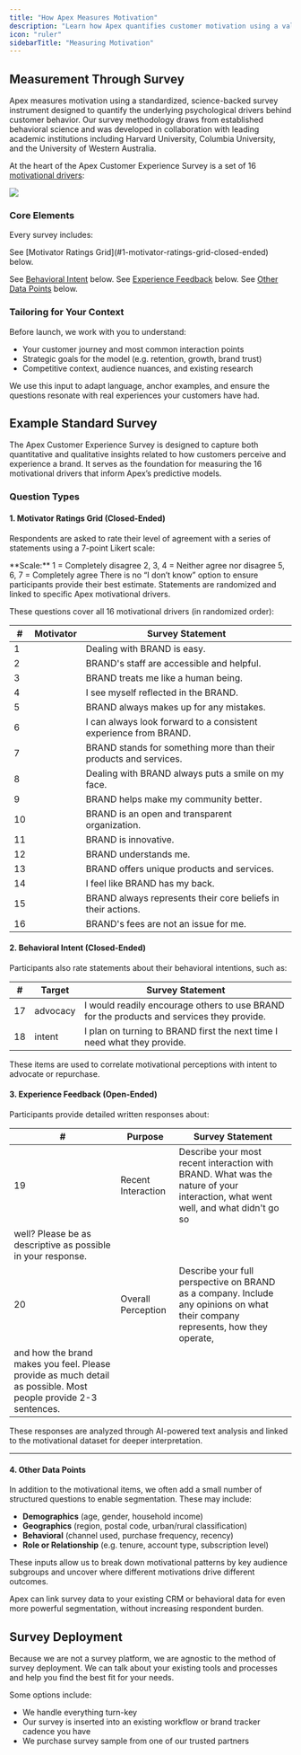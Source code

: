 ```yaml
---
title: "How Apex Measures Motivation"
description: "Learn how Apex quantifies customer motivation using a validated, behavioral-science-backed survey approach."
icon: "ruler"
sidebarTitle: "Measuring Motivation"
---
```



## Measurement Through Survey

Apex measures motivation using a standardized, science-backed survey instrument designed to quantify the underlying psychological drivers behind customer behavior. Our survey methodology draws from established behavioral science and was developed in collaboration with leading academic institutions including Harvard University, Columbia University, and the University of Western Australia.

At the heart of the Apex Customer Experience Survey is a set of 16 [motivational drivers](/motivations/overview):

<Frame>
<img src="/images/motivator-circle.jpg"/>
</Frame>

### Core Elements

Every survey includes:

<Steps>
<Step title="A randomized grid of statements linked to our 16 motivational drivers"> See [Motivator Ratings Grid](#1-motivator-ratings-grid-closed-ended) below.</Step>

<Step title="Questions that measure advocacy and intent to repurchase."> See [Behavioral Intent](#2-behavioral-intent-closed-ended) below.</Step>
<Step title="Open-ended prompts to gather descriptive experience feedback."> See [Experience Feedback](#3-experience-feedback-open-ended) below.</Step>
<Step title="Any other contextual questions that provide segmentation (e.g. age, gender, income, etc.)."> See [Other Data Points](#4-other-data-points) below.</Step>
</Steps>

### Tailoring for Your Context

Before launch, we work with you to understand:

- Your customer journey and most common interaction points
- Strategic goals for the model (e.g. retention, growth, brand trust)
- Competitive context, audience nuances, and existing research

We use this input to adapt language, anchor examples, and ensure the questions resonate with real experiences your customers have had.

## Example Standard Survey

The Apex Customer Experience Survey is designed to capture both quantitative and qualitative insights related to how customers perceive and experience a brand. It serves as the foundation for measuring the 16 motivational drivers that inform Apex’s predictive models.

### Question Types

#### 1. Motivator Ratings Grid (Closed-Ended)

Respondents are asked to rate their level of agreement with a series of statements using a 7-point Likert scale:

<Info>
**Scale:**  
1 = Completely disagree  
2, 3, 4 = Neither agree nor disagree  
5, 6, 7 = Completely agree
</Info>

<Note>
There is no “I don’t know” option to ensure participants provide their best estimate.
</Note>

<Note>
Statements are randomized and linked to specific Apex motivational drivers. 
</Note>

These questions cover all 16 motivational drivers (in randomized order):


| # | Motivator | Survey Statement |
|---|-----------|------------------|
| 1 | <Motivator name="uncomplicated" /> | Dealing with BRAND is easy. |
| 2 | <Motivator name="responsive" /> | BRAND's staff are accessible and helpful. |
| 3 | <Motivator name="respectful" /> | BRAND treats me like a human being. |
| 4 | <Motivator name="relatable" /> | I see myself reflected in the BRAND. |
| 5 | <Motivator name="principled" /> | BRAND always makes up for any mistakes. |
| 6 | <Motivator name="predictable" /> | I can always look forward to a consistent experience from BRAND. |
| 7 | <Motivator name="meaningful" /> | BRAND stands for something more than their products and services. |
| 8 | <Motivator name="joyful" /> | Dealing with BRAND always puts a smile on my face. |
| 9 | <Motivator name="involved" /> | BRAND helps make my community better. |
| 10 | <Motivator name="honest" /> | BRAND is an open and transparent organization. |
| 11 | <Motivator name="forward-thinking" /> | BRAND is innovative. |
| 12 | <Motivator name="empathetic" /> | BRAND understands me. |
| 13 | <Motivator name="distinct" /> | BRAND offers unique products and services. |
| 14 | <Motivator name="dependable" /> | I feel like BRAND has my back. |
| 15 | <Motivator name="authentic" /> | BRAND always represents their core beliefs in their actions. |
| 16 | <Motivator name="affordable" /> | BRAND's fees are not an issue for me. |

#### 2. Behavioral Intent (Closed-Ended)

Participants also rate statements about their behavioral intentions, such as:

| # | Target | Survey Statement |
|---|-----------|------------------|
| 17 | advocacy | I would readily encourage others to use BRAND for the products and services they provide. |
| 18 | intent | I plan on turning to BRAND first the next time I need what they provide. |

<Info>
These items are used to correlate motivational perceptions with intent to advocate or repurchase.
</Info>

#### 3. Experience Feedback (Open-Ended)

Participants provide detailed written responses about:

| # | Purpose | Survey Statement |
|---|-----------|------------------|
| 19 | Recent Interaction | Describe your most recent interaction with BRAND. What was the nature of your interaction, what went well, and what didn't go so
well? Please be as descriptive as possible in your response. |
| 20 | Overall Perception | Describe your full perspective on BRAND as a company. Include any opinions on what their company represents, how they operate,
and how the brand makes you feel. Please provide as much detail as possible. Most people provide 2-3 sentences. |

<Note>
These responses are analyzed through AI-powered text analysis and linked to the motivational dataset for deeper interpretation.
</Note>

---

#### 4. Other Data Points

In addition to the motivational items, we often add a small number of structured questions to enable segmentation. These may include:

- **Demographics** (age, gender, household income)
- **Geographics** (region, postal code, urban/rural classification)
- **Behavioral** (channel used, purchase frequency, recency)
- **Role or Relationship** (e.g. tenure, account type, subscription level)

These inputs allow us to break down motivational patterns by key audience subgroups and uncover where different motivations drive different outcomes.

<Tip>
Apex can link survey data to your existing CRM or behavioral data for even more powerful segmentation, without increasing respondent burden.
</Tip>

## Survey Deployment

Because we are not a survey platform, we are agnostic to the method of survey deployment. We can talk about your existing tools and processes and help you find the best fit for your needs.

Some options include:

* We handle everything turn-key
* Our survey is inserted into an existing workflow or brand tracker cadence you have
* We purchase survey sample from one of our trusted partners